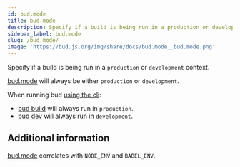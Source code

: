 ```yaml
---
id: bud.mode
title: bud.mode
description: Specify if a build is being run in a production or development context.
sidebar_label: bud.mode
slug: /bud.mode/
image: 'https://bud.js.org/img/share/docs/bud.mode__bud.mode.png'
---
```


Specify if a build is being run in a `production` or `development` context.

[bud.mode](/docs/bud.mode/) will always be either `production` or `development`.

When running bud [using the cli](/guides/bud-cli/):

- [bud build](/guides/bud-cli/build) will always run in `production`.
- [bud dev](/guides/bud-cli/build) will always run in `development`.

## Additional information

[bud.mode](/docs/bud.mode/) correlates with `NODE_ENV` and `BABEL_ENV`.
